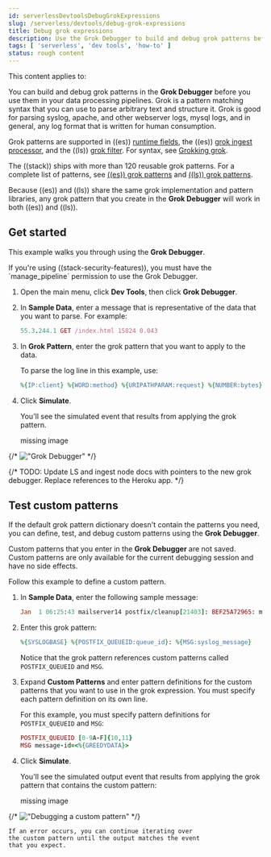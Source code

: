 ```yaml
---
id: serverlessDevtoolsDebugGrokExpressions
slug: /serverless/devtools/debug-grok-expressions
title: Debug grok expressions
description: Use the Grok Debugger to build and debug grok patterns before you use them in your data processing pipelines.
tags: [ 'serverless', 'dev tools', 'how-to' ]
status: rough content
---
```



<RoughContent />

This content applies to: <DocBadge template="observability" /> <DocBadge template="security" /> 

<div id="xpack-grokdebugger"></div>

You can build and debug grok patterns in the **Grok Debugger**
before you use them in your data processing pipelines. Grok is a pattern
matching syntax that you can use to parse arbitrary text and
structure it. Grok is good for parsing syslog, apache, and other
webserver logs, mysql logs, and in general, any log format that is
written for human consumption.

Grok patterns are supported in ((es)) [runtime fields](((ref))/runtime.html), the ((es))
[grok ingest processor](((ref))/grok-processor.html), and the ((ls))
[grok filter](((logstash-ref))/plugins-filters-grok.html). For syntax, see
[Grokking grok](((ref))/grok.html).

The ((stack)) ships with more than 120 reusable grok patterns. For a complete
list of patterns, see
[((es))
grok patterns](https://github.com/elastic/elasticsearch/tree/master/libs/grok/src/main/resources/patterns) and
[((ls))
grok patterns](https://github.com/logstash-plugins/logstash-patterns-core/tree/master/patterns).

Because
((es)) and ((ls)) share the same grok implementation and pattern
libraries, any grok pattern that you create in the **Grok Debugger** will work
in both ((es)) and ((ls)).

<div id="grokdebugger-getting-started"></div>

## Get started

This example walks you through using the **Grok Debugger**.

<DocCallOut title="Note">
If you're using ((stack-security-features)), you must have the `manage_pipeline`
permission to use the Grok Debugger.
</DocCallOut>

1. Open the main menu, click **Dev Tools**, then click **Grok Debugger**.
1. In **Sample Data**, enter a message that is representative of the data that you
    want to parse. For example:

    ```ruby
    55.3.244.1 GET /index.html 15824 0.043
    ```

1. In **Grok Pattern**, enter the grok pattern that you want to apply to the data.

    To parse the log line in this example, use:

    ```ruby
    %{IP:client} %{WORD:method} %{URIPATHPARAM:request} %{NUMBER:bytes} %{NUMBER:duration}
    ```

1. Click **Simulate**.

    You'll see the simulated event that results from applying the grok
    pattern.

    <div style={{ backgroundColor: "#F1F4FA", width: "100%", height: "250px", textAlign: "center", paddingTop: "110px", marginBottom: "20px" }}><DocIcon type="image" title="missing image"/> missing image</div>
{/* !["Grok Debugger"](images/xpack-grokdebugger/dev-tools-grokdebugger-grok-debugger-overview.png) */}

{/* TODO: Update LS and ingest node docs with pointers to the new grok debugger. Replace references to the Heroku app. */}

<div id="grokdebugger-custom-patterns"></div>

## Test custom patterns

If the default grok pattern dictionary doesn't contain the patterns you need,
you can define, test, and debug custom patterns using the **Grok Debugger**.

Custom patterns that you enter in the **Grok Debugger** are not saved. Custom patterns
are only available for the current debugging session and have no side effects.

Follow this example to define a custom pattern.

1. In **Sample Data**, enter the following sample message:

    ```ruby
    Jan  1 06:25:43 mailserver14 postfix/cleanup[21403]: BEF25A72965: message-id=<20130101142543.5828399CCAF@mailserver14.example.com>
    ```

1. Enter this grok pattern:

    ```ruby
    %{SYSLOGBASE} %{POSTFIX_QUEUEID:queue_id}: %{MSG:syslog_message}
    ```

    Notice that the grok pattern references custom patterns called `POSTFIX_QUEUEID`
    and `MSG`.

1. Expand **Custom Patterns** and enter pattern definitions for the custom
    patterns that you want to use in the grok expression. You must specify each pattern definition
    on its own line.

    For this example, you must specify pattern definitions
    for `POSTFIX_QUEUEID` and `MSG`:

    ```ruby
    POSTFIX_QUEUEID [0-9A-F]{10,11}
    MSG message-id=<%{GREEDYDATA}>
    ```

1. Click **Simulate**.

    You'll see the simulated output event that results from applying
    the grok pattern that contains the custom pattern:

    <div style={{ backgroundColor: "#F1F4FA", width: "100%", height: "250px", textAlign: "center", paddingTop: "110px", marginBottom: "20px" }}><DocIcon type="image" title="missing image"/> missing image</div>
{/* !["Debugging a custom pattern"](images/xpack-grokdebugger/dev-tools-grokdebugger-grok-debugger-custom-pattern.png) */}

    If an error occurs, you can continue iterating over
    the custom pattern until the output matches the event
    that you expect.

